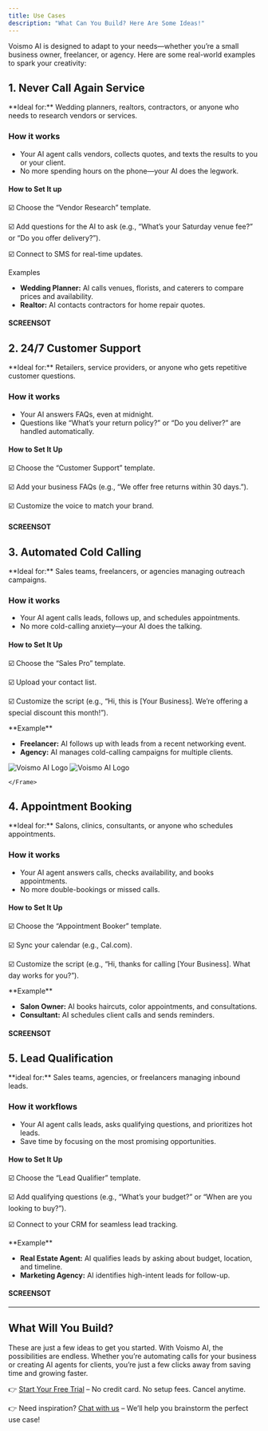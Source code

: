 ```yaml
---
title: Use Cases
description: "What Can You Build? Here Are Some Ideas!"
---
```


Voismo AI is designed to adapt to your needs—whether you’re a small business owner, freelancer, or agency. Here are some real-world examples to spark your creativity:

## 1. Never Call Again Service

<Tip>
**Ideal for:** Wedding planners, realtors, contractors, or anyone who needs to research vendors or services.
</Tip>

### How it works
- Your AI agent calls vendors, collects quotes, and texts the results to you or your client.
- No more spending hours on the phone—your AI does the legwork.

#### How to Set It up
☑️ Choose the “Vendor Research” template.

☑️ Add questions for the AI to ask 
(e.g., “What’s your Saturday venue fee?” or “Do you offer delivery?”).

☑️ Connect to SMS for real-time updates.

<Note>
Examples

- **Wedding Planner:** AI calls venues, florists, and caterers to compare prices and availability.
- **Realtor:** AI contacts contractors for home repair quotes.
</Note>

#### SCREENSOT

## 2. 24/7 Customer Support

<Tip>
**Ideal for:** Retailers, service providers, or anyone who gets repetitive customer questions.
</Tip>

### How it works
- Your AI answers FAQs, even at midnight.
- Questions like “What’s your return policy?” or “Do you deliver?” are handled automatically.

#### How to Set It Up
☑️ Choose the “Customer Support” template.

☑️ Add your business FAQs (e.g., “We offer free returns within 30 days.”).

☑️ Customize the voice to match your brand.

#### SCREENSOT

## 3. Automated Cold Calling

<Tip>
**Ideal for:** Sales teams, freelancers, or agencies managing outreach campaigns.
</Tip>

### How it works
- Your AI agent calls leads, follows up, and schedules appointments.
- No more cold-calling anxiety—your AI does the talking.

#### How to Set It Up
☑️ Choose the “Sales Pro” template.

☑️ Upload your contact list.

☑️ Customize the script (e.g., “Hi, this is [Your Business]. We’re offering a special discount this month!”).

<Note>
**Example**

- **Freelancer:** AI follows up with leads from a recent networking event.
- **Agency:** AI manages cold-calling campaigns for multiple clients.
</Note>

<Frame>  
      <img
        style={{ borderRadius: '0.8rem' }}
        src="images/overview.png"
        alt="Voismo AI Logo"
        noZoom
      />
    </Frame>
    <Frame>
      <img
        style={{ borderRadius: '0.8rem' }}
        src="images/callanalysis.png"
        alt="Voismo AI Logo"
        noZoom
      />

    </Frame>

## 4. Appointment Booking

<Tip>
**Ideal for:** Salons, clinics, consultants, or anyone who schedules appointments.
</Tip>

### How it works
- Your AI agent answers calls, checks availability, and books appointments.
- No more double-bookings or missed calls.

#### How to Set It Up
☑️ Choose the “Appointment Booker” template.

☑️ Sync your calendar (e.g., Cal.com).

☑️ Customize the script (e.g., “Hi, thanks for calling [Your Business]. What day works for you?”).

<Note>
**Example**

- **Salon Owner:** AI books haircuts, color appointments, and consultations.
- **Consultant:** AI schedules client calls and sends reminders.
</Note>

#### SCREENSOT

## 5. Lead Qualification

<Tip>
**ideal for:** Sales teams, agencies, or freelancers managing inbound leads.
</Tip>

### How it workflows

- Your AI agent calls leads, asks qualifying questions, and prioritizes hot leads.
- Save time by focusing on the most promising opportunities.

#### How to Set It Up

☑️ Choose the “Lead Qualifier” template.

☑️ Add qualifying questions (e.g., “What’s your budget?” or “When are you looking to buy?”).

☑️ Connect to your CRM for seamless lead tracking.

<Note>
**Example**

- **Real Estate Agent:** AI qualifies leads by asking about budget, location, and timeline.
- **Marketing Agency:** AI identifies high-intent leads for follow-up.
</Note>

#### SCREENSOT

---
## What Will You Build?

These are just a few ideas to get you started. With Voismo AI, the possibilities are endless. Whether you’re automating calls for your business or creating AI agents for clients, you’re just a few clicks away from saving time and growing faster.

👉 [Start Your Free Trial](https://voismoai.com) – No credit card. No setup fees. Cancel anytime.

👉 Need inspiration? [Chat with us](https://voismoai.com) – We’ll help you brainstorm the perfect use case!